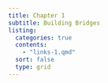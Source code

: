 ```yaml
---
title: Chapter 1
subtitle: Building Bridges
listing:
  categories: true
  contents:
    - "links-1.qmd"
  sort: false
  type: grid
---
```

